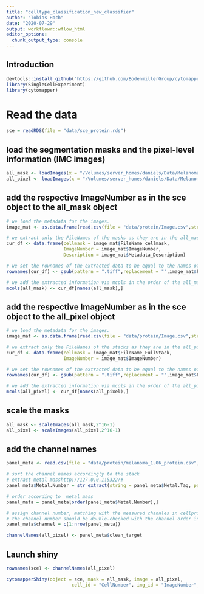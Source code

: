 ```yaml
---
title: "celltype_classification_new_classifier"
author: "Tobias Hoch"
date: "2020-07-29"
output: workflowr::wflow_html
editor_options:
  chunk_output_type: console
---
```


## Introduction

```r
devtools::install_github("https://github.com/BodenmillerGroup/cytomapper")
library(SingleCellExperiment)
library(cytomapper)
```

# Read the data

```r
sce = readRDS(file = "data/sce_protein.rds")
```

## load the segmentation masks and the pixel-level information (IMC images)

```r
all_mask <- loadImages(x = "/Volumes/server_homes/daniels/Data/Melanoma/12plex/protein/cpout/",pattern = "ilastik_s2_Probabilities_equalized_cellmask.tiff")
all_pixel <- loadImages(x = "/Volumes/server_homes/daniels/Data/Melanoma/12plex/protein/tiffs/",pattern = "_full.tiff")
```

## add the respective ImageNumber as in the sce object to the all_mask object

```r
# we load the metadata for the images.
image_mat <- as.data.frame(read.csv(file = "data/protein/Image.csv",stringsAsFactors = FALSE))

# we extract only the FileNames of the masks as they are in the all_masks object
cur_df <- data.frame(cellmask = image_mat$FileName_cellmask,
                     ImageNumber = image_mat$ImageNumber,
                     Description = image_mat$Metadata_Description)

# we set the rownames of the extracted data to be equal to the names of all_masks
rownames(cur_df) <- gsub(pattern = ".tiff",replacement = "",image_mat$FileName_cellmask)

# we add the extracted information via mcols in the order of the all_masks object
mcols(all_mask) <- cur_df[names(all_mask),]
```

## add the respective ImageNumber as in the sce object to the all_pixel object

```r
# we load the metadata for the images.
image_mat <- as.data.frame(read.csv(file = "data/protein/Image.csv",stringsAsFactors = FALSE))

# we extract only the FileNames of the stacks as they are in the all_pixel object
cur_df <- data.frame(cellmask = image_mat$FileName_FullStack,
                     ImageNumber = image_mat$ImageNumber)

# we set the rownames of the extracted data to be equal to the names of all_pixel
rownames(cur_df) <- gsub(pattern = ".tiff",replacement = "",image_mat$FileName_FullStack)

# we add the extracted information via mcols in the order of the all_pixel object
mcols(all_pixel) <- cur_df[names(all_pixel),]
```

## scale the masks

```r
all_mask <- scaleImages(all_mask,2^16-1)
all_pixel <- scaleImages(all_pixel,2^16-1)
```

## add the channel names

```r
panel_meta <- read.csv(file = "data/protein/melanoma_1.06_protein.csv", sep= ",",  stringsAsFactors = FALSE )

# sort the channel names accordingly to the stack
# extract metal masshttp://127.0.0.1:5322/#
panel_meta$Metal.Number = str_extract(string = panel_meta$Metal.Tag, pattern = "[0-9]+")

# order according to  metal mass
panel_meta = panel_meta[order(panel_meta$Metal.Number),]

# assign channel number, matching with the measured channles in cellprofiler
# the channel number should be double-checked with the channel order in the _full.csv file in the tiff folder to see if the order matches (e.g. Y89 can cause a mismatch)
panel_meta$channel = c(1:nrow(panel_meta))

channelNames(all_pixel) <- panel_meta$clean_target
```

## Launch shiny

```r
rownames(sce) <- channelNames(all_pixel)

cytomapperShiny(object = sce, mask = all_mask, image = all_pixel,
                        cell_id = "CellNumber", img_id = "ImageNumber", interpolate = T)
```


